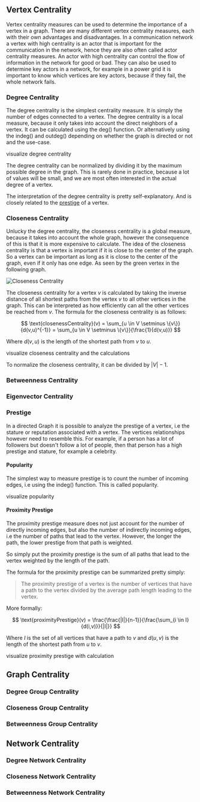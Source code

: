 
## Vertex Centrality

Vertex centrality measures can be used to determine the importance of a vertex in a graph. There are many different
vertex centrality measures, each with their own advantages and disadvantages. In a communication network a vertex with
high centrality is an actor that is important for the communication in the network, hence they are also often called
actor centrality measures. An actor with high centrality can control the flow of information in the network for good or
bad. They can also be used to determine key actors in a network, for example in a power grid it is important to know
which vertices are key actors, because if they fail, the whole network fails.

### Degree Centrality

The degree centrality is the simplest centrality measure. It is simply the number of edges connected to a vertex. The
degree centrality is a local measure, because it only takes into account the direct neighbors of a vertex. It can be
calculated using the $\text{deg()}$ function. Or alternatively using the $\text{indeg()}$ and $\text{outdeg()}$
depending on whether the graph is directed or not and the use-case.

<Callout type="todo">
    visualize degree centrality
</Callout>

The degree centrality can be normalized by dividing it by the maximum possible degree in the graph. This is rarely done
in practice, because a lot of values will be small, and we are most often interested in the actual degree of a vertex.

The interpretation of the degree centrality is pretty self-explanatory. And is closely related to the
[prestige](#prestige) of a vertex.

### Closeness Centrality

Unlucky the degree centrality, the closeness centrality is a global measure, because it takes into account the whole
graph, however the consequence of this is that it is more expensive to calculate. The idea of the closeness centrality
is that a vertex is important if it is close to the center of the graph. So a vertex can be important as long as it is
close to the center of the graph, even if it only has one edge. As seen by the green vertex in the following graph.

![Closeness Centrality](/compSci/closenessCentrality.png)

The closeness centrality for a vertex $v$ is calculated by taking the inverse distance of all shortest paths from the
vertex $v$ to all other vertices in the graph. This can be interpreted as how efficiently can all the other vertices
be reached from $v$. The formula for the closeness centrality is as follows:

$$
\text{closenessCentrality}(v) = \sum_{u \in V \setminus \{v\}}{d(v,u)^{-1}} = \sum_{u \in V \setminus \{v\}}{\frac{1}{d(v,u)}}
$$

Where $d(v,u)$ is the length of the shortest path from $v$ to $u$.

<Callout type="todo">
    visualize closeness centrality and the calculations
</Callout>

To normalize the closeness centrality, it can be divided by $|V| - 1$.

### Betweenness Centrality

### Eigenvector Centrality

### Prestige

In a directed Graph it is possible to analyze the prestige of a vertex, i.e the stature or reputation associated with
a vertex. The vertices relationships however need to resemble this. For example, if a person has a lot of followers
but doesn't follow a lot of people, then that person has a high prestige and stature, for example a celebrity.

#### Popularity

The simplest way to measure prestige is to count the number of incoming edges, i.e using the $\text{indeg()}$ function.
This is called popularity.

<Callout type="todo">
    visualize popularity
</Callout>

#### Proximity Prestige

The proximity prestige measure does not just account for the number of directly incoming edges, but also the number of
indirectly incoming edges, i.e the number of paths that lead to the vertex. However, the longer the path, the lower
prestige from that path is weighted.

So simply put the proximity prestige is the sum of all paths that lead to the vertex weighted by the length of the path.

The formula for the proximity prestige can be summarized pretty simply:

> The proximity prestige of a vertex is the number of vertices that have a path to the vertex divided by the average
path length leading to the vertex.

More formally:

$$
\text{proximityPrestige}(v) = \frac{\frac{|I|}{n-1}}{\frac{\sum_{i \in I}{d(i,v)}}{|I|}}
$$

Where $I$ is the set of all vertices that have a path to $v$ and $d(u,v)$ is the length of the shortest path from $u$ to
$v$.

<Callout type="todo">
    visualize proximity prestige with calculation
</Callout>

## Graph Centrality

### Degree Group Centrality

### Closeness Group Centrality

### Betweenness Group Centrality

## Network Centrality

### Degree Network Centrality

### Closeness Network Centrality

### Betweenness Network Centrality


